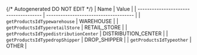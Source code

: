 {/* Autogenerated DO NOT EDIT  */}
| Name                                  | Value                                 |
| ------------------------------------- | ------------------------------------- |
| `getProductsIdTypewarehouse`          | WAREHOUSE                             |
| `getProductsIdTyperetailStore`        | RETAIL_STORE                          |
| `getProductsIdTypedistributionCenter` | DISTRIBUTION_CENTER                   |
| `getProductsIdTypedropShipper`        | DROP_SHIPPER                          |
| `getProductsIdTypeother`              | OTHER                                 |